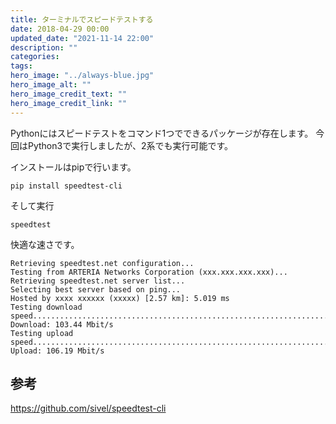 ```yaml
---
title: ターミナルでスピードテストする
date: 2018-04-29 00:00
updated_date: "2021-11-14 22:00"
description: ""
categories:
tags:
hero_image: "../always-blue.jpg"
hero_image_alt: ""
hero_image_credit_text: ""
hero_image_credit_link: ""
---
```

Pythonにはスピードテストをコマンド1つでできるパッケージが存在します。
今回はPython3で実行しましたが、2系でも実行可能です。

インストールはpipで行います。

```
pip install speedtest-cli
```

そして実行

```
speedtest
```

快適な速さです。

```
Retrieving speedtest.net configuration...
Testing from ARTERIA Networks Corporation (xxx.xxx.xxx.xxx)...
Retrieving speedtest.net server list...
Selecting best server based on ping...
Hosted by xxxx xxxxxx (xxxxx) [2.57 km]: 5.019 ms
Testing download speed................................................................................
Download: 103.44 Mbit/s
Testing upload speed......................................................................................................
Upload: 106.19 Mbit/s
```

## 参考
https://github.com/sivel/speedtest-cli